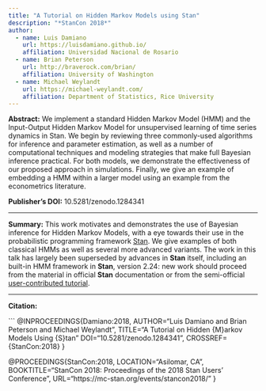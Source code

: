 ```yaml
---
title: "A Tutorial on Hidden Markov Models using Stan"
description: "*StanCon 2018*"
author:
  - name: Luis Damiano
    url: https://luisdamiano.github.io/
    affiliation: Universidad Nacional de Rosario
  - name: Brian Peterson
    url: http://braverock.com/brian/
    affiliation: University of Washington
  - name: Michael Weylandt
    url: https://michael-weylandt.com/
    affiliation: Department of Statistics, Rice University
---
```


**Abstract:** We implement a standard Hidden Markov Model (HMM) and the Input-Output Hidden Markov Model for unsupervised learning of time series dynamics in Stan. We begin by reviewing three commonly-used algorithms for inference and parameter estimation, as well as a number of computational techniques and modeling strategies that make full Bayesian inference practical. For both models, we demonstrate the effectiveness of our proposed approach in simulations. Finally, we give an example of embedding a HMM within a larger model using an example from the econometrics literature.

**Publisher's DOI:** 10.5281/zenodo.1284341

<hr>

**Summary:** This work motivates and demonstrates the use of Bayesian inference for Hidden Markov Models, with a eye towards their use in the probabilistic programming framework [Stan](https://mc-stan.org/). We give examples of both classical HMMs as well as several more advanced variants. The work in this talk has largely been superseded by advances in **Stan** itself, including an built-in HMM framework in **Stan**, version 2.24: new work should proceed from the material in official **Stan** documentation or from the semi-official [user-contributed tutorial](https://github.com/stan-dev/example-models/blob/71e3dee590632e615b17b935652c68b69df6df6f/knitr/hmm-example/hmm-example.Rmd).

<hr>

**Citation:**

```
@INPROCEEDINGS{Damiano:2018, 
  AUTHOR="Luis Damiano and Brian Peterson and Michael Weylandt",
  TITLE="A Tutorial on Hidden {M}arkov Models Using {S}tan"
  DOI="10.5281/zenodo.1284341",
  CROSSREF={StanCon:2018}
}

@PROCEEDINGS{StanCon:2018,
  LOCATION="Asilomar, CA",
  BOOKTITLE="StanCon 2018: Proceedings of the 2018 Stan Users' Conference", 
  URL="https://mc-stan.org/events/stancon2018/"
}
